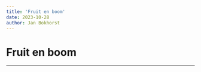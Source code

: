 ```yaml
---
title: 'Fruit en boom'
date: 2023-10-28
author: Jan Bokhorst
---
```


# Fruit en boom

---


       

